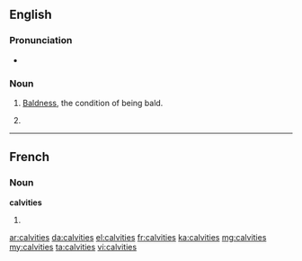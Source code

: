 ==English==

===Pronunciation===
* {{IPA|/ˈkælvɪtiz/}}

===Noun===
{{en-noun|-}}

# {{uncountable}} [[bald|Baldness]], the condition of being bald.
# {{plural of|calvity}}

----

==French==

===Noun===
'''calvities''' {{f}}

# {{plural of|calvitie|lang=fr}}

[[ar:calvities]]
[[da:calvities]]
[[el:calvities]]
[[fr:calvities]]
[[ka:calvities]]
[[mg:calvities]]
[[my:calvities]]
[[ta:calvities]]
[[vi:calvities]]